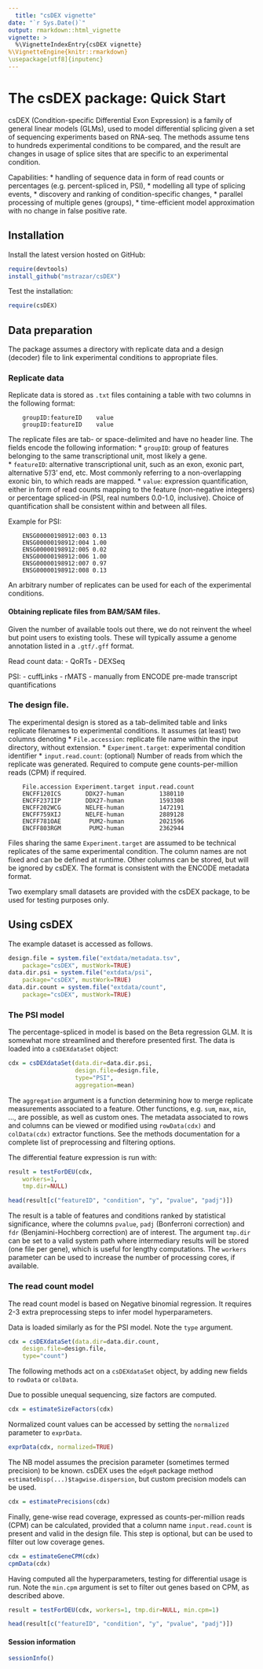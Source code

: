 ```yaml
---
  title: "csDEX vignette"
date: "`r Sys.Date()`"
output: rmarkdown::html_vignette
vignette: >
  %\VignetteIndexEntry{csDEX vignette}
%\VignetteEngine{knitr::rmarkdown}
\usepackage[utf8]{inputenc}
---
```



# The csDEX package: Quick Start

  
csDEX (Condition-specific Differential Exon Expression) is a family of general
linear models (GLMs), used to model differential splicing given a set of
sequencing experiments based on RNA-seq. The methods assume tens to hundreds
experimental conditions to be compared, and the result are
changes in usage of splice sites that are specific to an
experimental condition. 

Capabilities:
* handling of sequence data in form of read counts or percentages (e.g. percent-spliced in, PSI),
* modelling all type of splicing events,
* discovery and ranking of condition-specific changes,
* parallel processing of multiple genes (groups),
* time-efficient model approximation with no change in false positive rate.

## Installation

Install the latest version hosted on GitHub:
```r
require(devtools)
install_github("mstrazar/csDEX")
```

Test the installation:
```r
require(csDEX)
```

## Data preparation

The package assumes a directory with replicate data and a design (decoder) file
to link experimental conditions to appropriate files.


### Replicate data
 
Replicate data is stored as `.txt` files containing a table with two columns in the
following format:
```
    groupID:featureID    value
    groupID:featureID    value
```

The replicate files are tab- or space-delimited and have no header line. The
fields encode the following information:
* `groupID`: group of features belonging to the same transcriptional unit,
    most likely a gene.    
* `featureID`: alternative transcriptional unit, such as an exon, exonic
    part, alternative 5'/3' end, etc. Most commonly referring to a
    non-overlapping exonic bin, to which reads are mapped.
* `value`: expression quantification, either in form of read counts mapping
    to the feature (non-negative integers) or percentage spliced-in (PSI,
    real numbers 0.0-1.0, inclusive). Choice of quantification shall be
    consistent within and between all files.

Example for PSI:

```
    ENSG00000198912:003 0.13
    ENSG00000198912:004 1.00
    ENSG00000198912:005 0.02
    ENSG00000198912:006 1.00
    ENSG00000198912:007 0.97
    ENSG00000198912:008 0.13
```


An arbitrary number of replicates can be used for each of the experimental conditions.


#### Obtaining replicate files from BAM/SAM files. 

Given the number of available tools out there, we do not reinvent the wheel but
point users to existing tools. These will typically assume a genome annotation
listed in a `.gtf/.gff` format.

Read count data:
- QoRTs
- DEXSeq

PSI:
- cuffLinks
- rMATS
- manually from ENCODE pre-made transcript quantifications


### The design file.

The experimental design is stored as a tab-delimited table and links replicate filenames to
experimental conditions. It assumes (at least) two columns denoting
* `File.accession`: replicate file name within the input directory, without extension.
* `Experiment.target`: experimental condition identifier
* `input.read.count`: (optional) Number of reads from which the replicate was generated. Required to compute gene counts-per-million reads (CPM) if required.

```
    File.accession Experiment.target input.read.count
    ENCFF120ICS       DDX27-human          1380110
    ENCFF237IIP       DDX27-human          1593308
    ENCFF202WCG       NELFE-human          1472191
    ENCFF759XIJ       NELFE-human          2889128
    ENCFF781OAE        PUM2-human          2021596
    ENCFF803RGM        PUM2-human          2362944
```

Files sharing the same `Experiment.target` are assumed to be technical replicates
of the same experimental condition. The column names are not fixed and can be defined at
runtime. Other columns can be stored, but will be ignored by csDEX. The format
is consistent with the ENCODE metadata format.


Two exemplary small datasets are provided with the csDEX package, to be
used for testing purposes only.



## Using csDEX

The example dataset is accessed as follows.
```r
design.file = system.file("extdata/metadata.tsv", 
    package="csDEX", mustWork=TRUE)
data.dir.psi = system.file("extdata/psi", 
    package="csDEX", mustWork=TRUE)
data.dir.count = system.file("extdata/count", 
    package="csDEX", mustWork=TRUE)
```

### The PSI model

The percentage-spliced in model is based on the Beta regression GLM. It is somewhat
more streamlined and therefore presented first.  The data is loaded into a
`csDEXdataSet` object:

```r
cdx = csDEXdataSet(data.dir=data.dir.psi, 
                   design.file=design.file, 
                   type="PSI",
                   aggregation=mean)
```

The `aggregation` argument is a function determining how to merge replicate
measurements associated to a feature.  Other functions, e.g. `sum`, `max`,
`min`, ..., are possible, as well as custom ones. The metadata associated to
rows and columns can be viewed or modified using `rowData(cdx)` and
`colData(cdx)` extractor functions. See the methods documentation for a
complete list of preprocessing and filtering options.


The differential feature expression is run with:

```r
result = testForDEU(cdx, 
    workers=1, 
    tmp.dir=NULL)
```

```r
head(result[c("featureID", "condition", "y", "pvalue", "padj")])
```

The result is a table of features and conditions ranked by statistical
significance, where the columns `pvalue`, `padj` (Bonferroni correction) and
`fdr` (Benjamini-Hochberg correction) are of interest. The argument `tmp.dir`
can be set to a valid system path where intermediary results will be stored
(one file per gene), which is useful for lengthy computations. The `workers`
parameter can be used to increase the number of processing cores, if available.


### The read count model

The read count model is based on Negative binomial regression. It requires 2-3
extra preprocessing steps to infer model hyperparameters. 


Data is loaded similarly as for the PSI model. Note the `type` argument.

```r
cdx = csDEXdataSet(data.dir=data.dir.count, 
    design.file=design.file, 
    type="count")
```

The following methods act on a `csDEXdataSet` object, by adding new fields to `rowData` or `colData`.

Due to possible unequal sequencing, size factors are computed.

```r
cdx = estimateSizeFactors(cdx)
```

Normalized count values can be accessed by setting the `normalized` parameter
to `exprData`.

```r
exprData(cdx, normalized=TRUE)
```

The NB model assumes the precision parameter (sometimes termed precision) to be known.
csDEX uses the `edgeR` package method `estimateDisp(...)$tagwise.dispersion`, but custom
precision models can be used.

```r
cdx = estimatePrecisions(cdx)
```

Finally, gene-wise read coverage, expressed as counts-per-million reads (CPM)
can be calculated, provided that a column name `input.read.count` is present
and valid in the design file. This step is optional, but can be used to 
filter out low coverage genes.

```r
cdx = estimateGeneCPM(cdx)
cpmData(cdx)
```

Having computed all the hyperparameters, testing for differential
usage is run. Note the `min.cpm` argument is set to filter out genes
based on CPM, as described above.

```r
result = testForDEU(cdx, workers=1, tmp.dir=NULL, min.cpm=1)
```

```r
head(result[c("featureID", "condition", "y", "pvalue", "padj")])
```

#### Session information
```r
sessionInfo()
```
